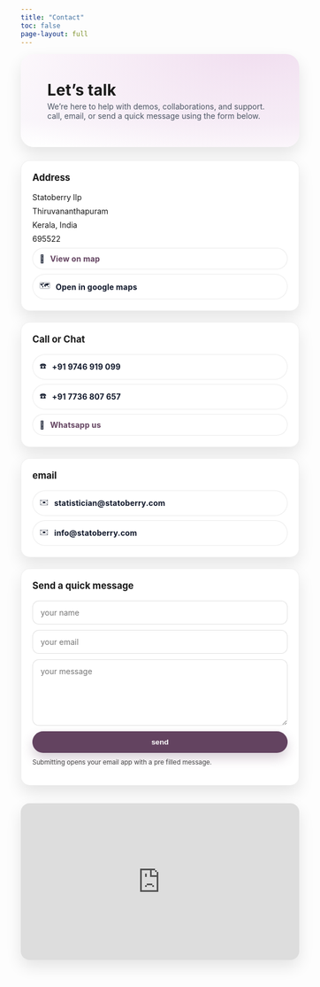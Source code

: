 ---
title: "Contact"
toc: false
page-layout: full
---

```{=html}
<style>
  :root{
    --brand:#634360; --brand-100:#f0ddef; --text:#0f172a;
    --radius:16px; --shadow:0 12px 28px rgba(0,0,0,.10);
  }

  .contact-hero{
    border-radius: 24px;
    background:
      radial-gradient(900px 420px at 85% -10%, var(--brand-100), transparent 60%),
      linear-gradient(180deg,#ffffff,#faf7fb 70%,#ffffff);
    padding: clamp(24px,5vw,56px);
    margin: 8px 0 24px;
    box-shadow: var(--shadow);
  }
  .contact-hero h1{ margin:0 0 .25rem 0; font-weight:700; letter-spacing:.2px; }
  .contact-hero p{ margin:0; color:#4b5563; max-width:70ch; }

  .contact-grid{
    display:grid; gap:20px;
    grid-template-columns: repeat(auto-fit, minmax(280px, 1fr));
    margin: 1rem 0 2rem;
  }
  .card{
    background:#fff; border:1px solid rgba(0,0,0,.06);
    border-radius: var(--radius); padding:20px; box-shadow: var(--shadow);
  }
  .card h3{ margin-top:0; font-size:1.05rem; }
  .row{ display:flex; flex-direction:column; gap:8px; }
  .pill{
    display:inline-flex; align-items:center; gap:10px;
    border:1px solid rgba(0,0,0,.08); padding:10px 12px; border-radius:999px;
    text-decoration:none; color:var(--text); background:#fff;
    transition: transform .15s ease, box-shadow .15s ease, border-color .15s ease;
  }
  .pill:hover{ transform: translateY(-2px); box-shadow:0 10px 18px rgba(0,0,0,.10); border-color: rgba(0,0,0,.15);}
  .pill strong{ letter-spacing:.2px; }
  .accent{ color: var(--brand); }

  /* form */
  .form{ display:grid; gap:10px; }
  .form input, .form textarea{
    width:100%; border:1px solid rgba(0,0,0,.12); border-radius:12px;
    padding:12px 14px; font:inherit; outline:none; background:#fff;
  }
  .form textarea{ min-height:120px; resize:vertical; }
  .btn{
    display:inline-block; border:none; border-radius:999px;
    padding:12px 18px; background:var(--brand); color:#fff; font-weight:600; cursor:pointer;
    box-shadow:0 10px 20px rgba(99,67,96,.25);
  }
  .btn:hover{ filter:brightness(0.97); }

  /* map */
  .map-wrap{ border-radius: 16px; overflow:hidden; box-shadow: var(--shadow); }
  .map{ width:100%; aspect-ratio: 16 / 9; border:0; }

  /* dark mode */
  .quarto-dark .card, .quarto-dark .contact-hero{ background:#14161a; border-color:rgba(255,255,255,.06); color:#e7e8ea; }
  .quarto-dark .contact-hero p{ color:#c9c9c9; }
  .quarto-dark .pill{ background:#0f1115; color:#e7e8ea; border-color:rgba(255,255,255,.08); }
  .quarto-dark .form input, .quarto-dark .form textarea{ background:#0f1115; color:#e7e8ea; border-color:rgba(255,255,255,.08); }
  .quarto-dark .map-wrap{ box-shadow:none; }
</style>

<div class="contact-hero">
  <h1>Let’s talk</h1>
  <p>We’re here to help with demos, collaborations, and support. call, email, or send a quick message using the form below.</p>
</div>

<div class="contact-grid">
  <!-- address -->
  <div class="card">
    <h3>Address</h3>
    <div class="row">
      <div>Statoberry llp</div>
      <div>Thiruvananthapuram</div>
      <div>Kerala, India</div>
      <div>695522</div>
      <a class="pill" href="#map" aria-label="view on map">
        <span>📍</span><strong class="accent">View on map</strong>
      </a>
      <!-- direct google maps link with your exact coordinates -->
      <a class="pill" href="https://www.google.com/maps?q=8.444145,76.975816&z=16" target="_blank" rel="noopener">
        <span>🗺️</span><strong>Open in google maps</strong>
      </a>
    </div>
  </div>

  <!-- call & whatsapp -->
  <div class="card">
    <h3>Call or Chat</h3>
    <div class="row">
      <a class="pill" href="tel:+919746919099"><span>☎️</span><strong>+91 9746 919 099</strong></a>
      <a class="pill" href="tel:+917736807657"><span>☎️</span><strong>+91 7736 807 657</strong></a>
      <a class="pill" href="https://wa.me/919746919099?text=Hello%20Statoberry" target="_blank" rel="noopener"><span>💬</span><strong class="accent">Whatsapp us</strong></a>
    </div>
  </div>

  <!-- email -->
  <div class="card">
    <h3>email</h3>
    <div class="row">
      <a class="pill" href="mailto:statistician@statoberry.com"><span>✉️</span><strong>statistician@statoberry.com</strong></a>
      <a class="pill" href="mailto:info@statoberry.com"><span>✉️</span><strong>info@statoberry.com</strong></a>
    </div>
  </div>

  <!-- quick message form (opens your mail app via a generated mailto link) -->
  <div class="card">
    <h3>Send a quick message</h3>
    <form class="form" id="contact-form">
      <input type="text" id="name" name="name" placeholder="your name" required>
      <input type="email" id="email" name="email" placeholder="your email" required>
      <textarea id="message" name="message" placeholder="your message" required></textarea>
      <button type="submit" class="btn">send</button>
      <small style="opacity:.8;">Submitting opens your email app with a pre filled message.</small>
    </form>
    <!-- hidden anchor used to trigger the mail app more reliably -->
    <a id="mailto-link" href="#" style="display:none;" rel="noopener"></a>
  </div>
</div>

<!-- map centered on your precise coordinates -->
<div id="map" class="map-wrap">
  <iframe
    class="map"
    title="statoberry llp on map"
    src="https://www.google.com/maps?q=8.444145,76.975816&z=16&output=embed"
    loading="lazy"
    referrerpolicy="no-referrer-when-downgrade">
  </iframe>
</div>

<script>
  // simple mailto composer with a hidden anchor for better cross-browser behavior
  document.getElementById('contact-form').addEventListener('submit', function(e){
    e.preventDefault();

    const nameRaw = document.getElementById('name').value.trim();
    const emailRaw = document.getElementById('email').value.trim();
    const msgRaw = document.getElementById('message').value.trim();

    if(!nameRaw || !emailRaw || !msgRaw) return; // guard

    const subject = `New enquiry from ${nameRaw} (${emailRaw})`;
    const body =
`Name: ${nameRaw}
Email: ${emailRaw}

Message:
${msgRaw}`;

    const mailto = `mailto:info@statoberry.com?cc=statistician@statoberry.com&subject=${encodeURIComponent(subject)}&body=${encodeURIComponent(body)}`;

    const link = document.getElementById('mailto-link');
    link.setAttribute('href', mailto);

    // some browsers handle window.location on mailto inconsistently; clicking an <a> is more reliable
    link.click();
  });
</script>
```
